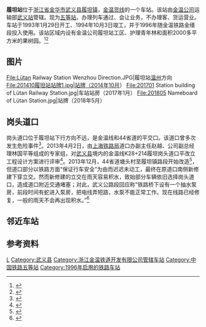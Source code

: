 {{Infobox China railway station
|车站名称 = 履坦站
|图片 =201410履坦站站房.jpg
|图片介绍 = 履坦站站房
|其他名称 = 
|车站拼音 = Lü Tan
|英文名称 = Lütan Railway Station
|车站代码 = 33290<ref>{{cite book|title=中华人民共和国铁路车站代码（GB/T 10302-2010）|publisher=中国标准出版社|year=2010|isbn=155066140495|ignore-isbn-error=true|pages=23}}</ref>
|电报码 = VSH
|拼音码 = LTA
|车站类型 = 
|技术性质 = 中间站
|业务性质 = 会让站
|始建时间 = 1993年1月29日
|开通运营 = 1996年4月
|车站位置 = [[浙江省|浙江省]][[金华市|金华市]][[武义县|武义县]][[履坦镇|履坦镇]]
|坐标 = {{coord|28.949602816332572|N|119.78886079873088|E|display=inline,title|format=dms}}
|归属 = [[金温公司|金温公司]]运输部
|线路 = [[金温货线|金温货线]]
|车站等级 = [[五等站_(中国大陆)|五等站]]
|使用状态 = 使用中
|股道数目 = 2
|正线 = 1
|到发线 =1 
|其它线 = 1
|月台数目 = 
|侧式站台 = 
|岛式站台 = 
|站台面 = 
|网站 = 
|route_map={{BS-map|legend=no
|top=<div style="text-align:left;">↑[[金温铁路|金温铁路]] [[东孝站|东孝]]方向</div>
|map=
ABZg2\STRc3\
STR+c1\STR+4\
STR\STR\BS
STR\STR\BS
STR\STR\BS
STR\STR\BS
STR\STR\BS
STR+c2\STR3\
ABZg+1\STRc4\
|bottom=<div style="text-align:left;">↓[[金温铁路|金温铁路]] [[温州站|温州]]方向</div>
}}
}}
'''履坦站'''位于[[浙江省|浙江省]][[金华市|金华市]][[武义县|武义县]][[履坦镇|履坦镇]]，[[金温货线|金温货线]]的一个车站。该站由[[金温公司|金温公司]]运输部[[武义站|武义站]]管辖。现为[[五等站_(中国大陆)|五等站]]，办理列车通过、会让业务，不办理客、货运营业。车站于1993年1月29日开工、1994年10月3日竣工，并于1996年随金温铁路金缙段投入使用。该站区域内设有金温公司履坦站工区、护理青年林和面积2000多平方米的果树园。<ref>{{cite news|url=http://www.jwr.cn/view.jsp?id0=z0hb1qgw5z&id1=z0hb8llppx&id=z0hbaku0a5|title=武义站“创先争优”活动出实效|publisher=浙江金温铁道开发有限公司官方网站|date=2011-09-09|accessdate=2016-02-13|archive-date=2017-03-05|archive-url=https://web.archive.org/web/20170305001611/http://www.jwr.cn/view.jsp?id0=z0hb1qgw5z&id1=z0hb8llppx&id=z0hbaku0a5|dead-url=yes}}</ref><ref>{{cite book|author=浙江省《武义县交通志》编纂委员会|title=武义县交通志|type=内部发行|year=2017}}</ref>{{rp|50}}

==图片==
<gallery>
File:Lütan Railway Station Wenzhou Direction.JPG|履坦站[[温州站|温州]]方向
File:201410履坦站站牌1.jpg|站牌（2014年10月）
File:201701 Station building of Lütan Railway Station.jpg|车站站房（2017年1月）
File:201805 Nameboard of Lütan Station.jpg|站牌（2018年5月）
</gallery>

==岗头道口==
岗头道口位于履坦站下行方向不远，是金温线和44省道的平交口。该道口曾多次发生危险事件<ref>{{cite news|url=http://www.jwr.cn/view.jsp?id0=z0hb1qgw5z&id1=z0hb8llppx&id=z0hbakv3vx|title=金温铁路道口员工排除两起重大道口险情|publisher=浙江金温铁道开发有限公司官方网站|date=2008-08-15|accessdate=2016-02-13|archive-date=2017-03-05|archive-url=https://web.archive.org/web/20170305001718/http://www.jwr.cn/view.jsp?id0=z0hb1qgw5z&id1=z0hb8llppx&id=z0hbakv3vx|dead-url=yes}}</ref>。2013年4月2日，由[[上海铁路局|上海铁路局]]道口办副主任赵越、公司副总经理林国平等组成的专家组，对[[武义县|武义县]]境内的金温线K28+214履坦岗头道口平改立工程设计方案进行评审<ref>{{cite news|url=http://www.jwr.cn/view.jsp?id0=z0hb1qgw5z&id1=z0hb8llppx&id=z0hbakv3vx|title=公司召开K28+214道口改建方案评审会|publisher=浙江金温铁道开发有限公司官方网站|date=2013-04-07|accessdate=2016-02-13|archive-date=2017-03-05|archive-url=https://web.archive.org/web/20170305001718/http://www.jwr.cn/view.jsp?id0=z0hb1qgw5z&id1=z0hb8llppx&id=z0hbakv3vx|dead-url=yes}}</ref>。2013年12月，44省道塘头村至履坦镇路段开始改造<ref>{{cite news|url=http://wynews.zjol.com.cn/wynews/system/2013/12/26/017533892.shtml|title=塘头至岗头段改建工程开工建设|publisher=武义新闻网|date=2013-12-26|accessdate=2016-02-13|archive-date=2017-03-05|archive-url=https://web.archive.org/web/20170305001245/http://wynews.zjol.com.cn/wynews/system/2013/12/26/017533892.shtml|dead-url=no}}</ref>，但道口部分以铁路方面“保证行车安全”为由而迟迟未动工，最终在原道口南侧新修建下穿立交。然而新修建的立交在雨天容易积水，致始部分车辆依旧选择岗头道口，造成道口附近交通堵塞；对此，武义公路段回应称“铁路桥下设有一个抽水泵房，前段时间有蛇进入泵房，把电线弄短路，水泵不能正常工作。现在线路已经修复，一般的雨天不会再出现积水。”<ref>{{cite news|url=http://www.jhnews.com.cn/2015/0527/492011.shtml|title=网友质疑： 武义这个道口为何不修建|publisher=金华新闻网|date=2015-05-27|access-date=2016-02-13|archive-url=https://web.archive.org/web/20170305003445/http://www.jhnews.com.cn/2015/0527/492011.shtml|archive-date=2017-03-05|dead-url=yes}}</ref>

== 邻近车站 ==
{{start rail box|[[中国铁路|中国铁路]]}}
{{s-inop|[[江岭站|江岭站]]|{{站|东孝}}方向}}
{{s-line|[[金温货线|金温货线]]<br />← 12km 江岭站 6km →{{0}} }}
{{s-inop|[[武义站|武义站]]|{{站|温州}}方向}}
{{end box}}

== 参考资料 ==
{{commonscat| Lütan Railway Station}}
{{reflist}}

{{金温铁路}}
[[Category:金华市铁路车站|L]]
[[Category:武义县|Category:武义县]]
[[Category:浙江金温铁道开发有限公司管辖车站|Category:浙江金温铁道开发有限公司管辖车站]]
[[Category:中国铁路五等站|Category:中国铁路五等站]]
[[Category:1996年启用的铁路车站|Category:1996年启用的铁路车站]]